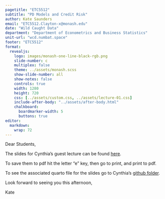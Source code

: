 ```yaml
---
pagetitle: "ETC5512"
subtitle: "PD Models and Credit Risk"
author: Kate Saunders
email: "ETC5512.Clayton-x@monash.edu"
date: "Wild Caught Data"
department: "Department of Econometrics and Business Statistics"
unit-url: "wcd.numbat.space"
footer: "ETC5512"
format: 
  revealjs: 
    logo: images/monash-one-line-black-rgb.png
    slide-number: c
    multiplex: false
    theme: ../assets/monash.scss
    show-slide-number: all
    show-notes: false
    controls: true
    width: 1280
    height: 720
    css: [../assets/custom.css, ../assets/lecture-01.css]
    include-after-body: "../assets/after-body.html"
    chalkboard:
      boardmarker-width: 5
      buttons: true
editor: 
  markdown: 
    wrap: 72
---
```


Dear Students,

The slides for Cynthia's guest lecture can be found [here](https://cynthiahqy.quarto.pub/wcd2025_w11/?view=print#/title-slide). 

To save them to pdf hit the letter "e" key, then go to print, and print to pdf. 

To see the associated quarto file for the slides go to Cynthia's [github folder](https://github.com/cynthiahqy/lecture_llms-preparing-data-ellmer/blob/main/slides.qmd).

Look forward to seeing you this afternoon, 

Kate


